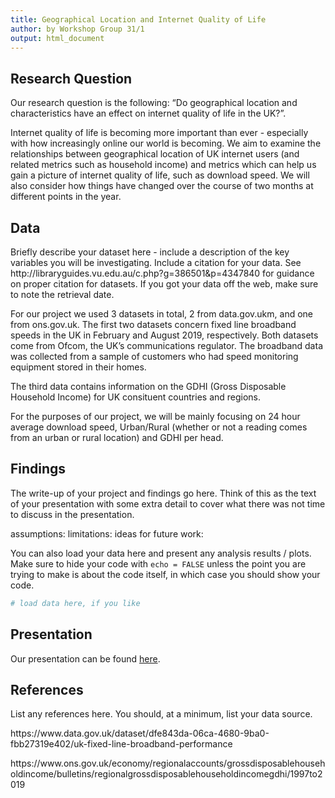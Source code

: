 ```yaml
---
title: Geographical Location and Internet Quality of Life
author: by Workshop Group 31/1
output: html_document
---
```


## Research Question

Our research question is the following: "Do geographical location and characteristics have an effect on internet quality of life in the UK?". 

Internet quality of life is becoming more important than ever - especially with how increasingly online our world is becoming. We aim to examine the relationships between geographical location of UK internet users (and related metrics such as household income) and metrics which can help us gain a picture of internet quality of life, such as download speed. We will also consider how things have changed over the course of two months at different points in the year.

## Data

Briefly describe your dataset here - include a description of the key variables you will be investigating. 
Include a citation for your data. 
See http://libraryguides.vu.edu.au/c.php?g=386501&p=4347840 for guidance on proper citation for datasets. 
If you got your data off the web, make sure to note the retrieval date.

For our project we used 3 datasets in total, 2 from data.gov.ukm, and one from ons.gov.uk. The first two datasets concern fixed line broadband speeds in the UK in February and August 2019, respectively. Both datasets come from Ofcom, the UK's communications regulator. The broadband data was collected from a sample of customers who had speed monitoring equipment stored in their homes.

The third data contains information on the GDHI (Gross Disposable Household Income) for UK consituent countries and regions.

For the purposes of our project, we will be mainly focusing on 24 hour average download speed, Urban/Rural (whether or not a reading comes from an urban or rural location) and GDHI per head.

## Findings

The write-up of your project and findings go here. 
Think of this as the text of your presentation with some extra detail to cover what there was not time to discuss in the presentation. 

assumptions:
limitations:
ideas for future work:

You can also load your data here and present any analysis results / plots.
Make sure to hide your code with  `echo = FALSE` unless the point you are trying to make is about the code itself, in which case you should show your code.


```r
# load data here, if you like
```

## Presentation

Our presentation can be found [here](presentation/presentation.html).


## References

List any references here. You should, at a minimum, list your data source.

https://www.data.gov.uk/dataset/dfe843da-06ca-4680-9ba0-fbb27319e402/uk-fixed-line-broadband-performance

https://www.ons.gov.uk/economy/regionalaccounts/grossdisposablehouseholdincome/bulletins/regionalgrossdisposablehouseholdincomegdhi/1997to2019

